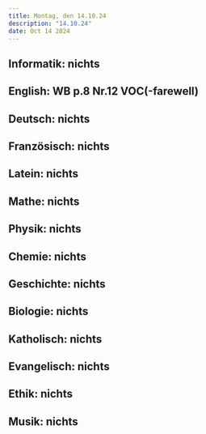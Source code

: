 ```yaml
---
title: Montag, den 14.10.24
description: "14.10.24"
date: Oct 14 2024
---
```


## Informatik: nichts
## English: WB p.8 Nr.12 VOC(-farewell)
## Deutsch: nichts
## Französisch: nichts
## Latein: nichts
## Mathe: nichts
## Physik: nichts
## Chemie: nichts
## Geschichte: nichts
## Biologie: nichts
## Katholisch: nichts
## Evangelisch: nichts
## Ethik: nichts
## Musik: nichts